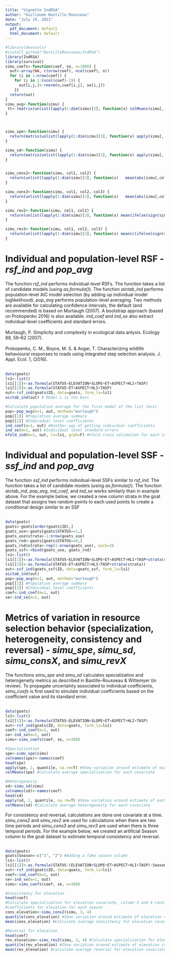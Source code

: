 ```yaml
---
title: "Vignette IndRSA"
author: "Guillaume Bastille-Rousseau"
date: "July 19, 2021"
output:
  pdf_document: default
  html_document: default
---
```



``` r
#library(devtools)
#install_github("BastilleRousseau/IndRSA")
library(IndRSA)
library(survival)
simu_coefs<-function(coef, se, n=1000) {
  out<-array(NA, c(nrow(coef), ncol(coef), n))
  for (i in 1:nrow(coef)) {
    for (j in 2:(ncol(coef)-2)) {
      out[i,j,]<-rnorm(n,coef[i,j], se[i,j])
    }}
  return(out)
}
simu_avg<-function(simu) {
 tt<-(matrix(unlist(lapply(1:dim(simu)[3], function(x) colMeans(simu[,,x], na.rm=T))), nrow=dim(simu)[3], ncol=dim(simu)[2], byrow=T))
}



simu_spe<-function(simu) {
  return(matrix(unlist(lapply(1:dim(simu)[3], function(x) apply(simu[,,x], 2, function(y) mean(abs(y), na.rm=T)))), nrow=dim(simu)[3], ncol=dim(simu)[2], byrow=T))
}

simu_sd<-function(simu) {
  return(matrix(unlist(lapply(1:dim(simu)[3], function(x) apply(simu[,,x], 2, function(y) sd(y, na.rm=T)))), nrow=dim(simu)[3], ncol=dim(simu)[2], byrow=T))
}


simu_cons2<-function(simu, col1, col2) {
  return(unlist(lapply(1:dim(simu)[3], function(x)   mean(abs(simu[,col1,x]-simu[,col2,x]), na.rm=T)  )))
}

simu_cons3<-function(simu, col1, col2, col3) {
  return(unlist(lapply(1:dim(simu)[3], function(x)   mean(abs(simu[,col1,x]-simu[,col2,x])+abs(simu[,col1,x]-simu[,col3,x])+abs(simu[,col3,x]-simu[,col2,x])/3, na.rm=T) )))
}

simu_rev2<-function(simu, col1, col2) {
  return(unlist(lapply(1:dim(simu)[3], function(x) mean(ifelse(sign(simu[,col1,x])!= sign(simu[,col2,x]), 1, 0), na.rm=T))))
}

simu_rev3<-function(simu, col1, col2, col3) {
  return(unlist(lapply(1:dim(simu)[3], function(x) mean(c(ifelse(sign(simu[,col1,x])!= sign(simu[,col2,x]), 1, 0), ifelse(sign(simu[,col1,x])== sign(simu[,col3,x]), 1, 0), ifelse(sign(simu[,col3,x])== sign(simu[,col2,x]), 1, 0)),na.rm=T))))
}

```

# Individual and population-level RSF - *rsf_ind* and *pop_avg*

The function *rsf_ind* performs individual-level RSFs. The function takes a list of candidate models (using *as.formula()*). The function *aictab_ind* performs population-level AIC model selection (by adding up individual model loglikelihood). *pop_avg* performs population-level averaging. Two methods are available for calculating confidence intervals, the default (and recommended) is based on Murtaugh (2007). A bootstrap approach (based on Prokopenko 2016) is also available. *ind_coef* and *ind_se* also extract individual-level coefficients and standard errors.<br> <br>
Murtaugh, P. Simplicity and complexity in ecological data anlysis. Ecology 88, 56–62 (2007).<br> <br>
Prokopenko, C. M., Boyce, M. S. & Avgar, T. Characterizing wildlife behavioural responses to roads using integrated step selection analysis. J. Appl. Ecol. 1, (2016).<br> <br>
\newline

``` r
data(goats)
ls1<-list()
ls1[[1]]<-as.formula(STATUS~ELEVATION+SLOPE+ET+ASPECT+HLI+TASP)
ls1[[2]]<-as.formula(STATUS~ET+ASPECT+HLI+TASP)
out<-rsf_ind(goats$ID, data=goats, form_ls=ls1)
aictab_ind(out) # Model 1 is the best 

#Calculate population average for the first model of the list (m=1)
pop<-pop_avg(m=1, out, method="murtaugh") 
pop[[1]] #Population average summary 
pop[[2]] #Individual level coefficients 
ind_coef(m=1, out) #Another way of getting individual coefficients 
ind_se(m=1, out) #Individual level standard errors 
kfold_ind(m=1, out, ls=ls1, grph=F) #kfold cross validation for each individual  
```

# Individual and population-level SSF  - *ssf_ind* and *pop_avg*
The function *ssf_ind* performs individual-level SSFs similar to *rsf_ind*. The function takes a list of candidate models (using *as.formula()*). The function *aictab_ind*, *pop_avg*, *ind_coef*, and *ind_se* works similarly than in example above. For the example below, we created a new column strata in the goat dataset that assigns two random points to each used points to create a conditional design similar to an SSF <br> <br>
\newline

``` r
data(goats)
goats<-goats[order(goats$ID),]
goats_use<-goats[goats$STATUS==1,]
goats_use$strata<-1:nrow(goats_use)
goats_rnd<-goats[goats$STATUS==0,]
goats_rnd$strata<-rep(1:nrow(goats_use), each=2)
goats_ssf<-rbind(goats_use, goats_rnd)
ls1<-list()
ls1[[1]]<-as.formula(STATUS~ELEVATION+SLOPE+ET+ASPECT+HLI+TASP+strata(strata))
ls1[[2]]<-as.formula(STATUS~ET+ASPECT+HLI+TASP+strata(strata))
out<-ssf_ind(goats_ssf$ID, data=goats_ssf, form_ls=ls1)
aictab_ind(out)
pop<-pop_avg(m=1, out, method="murtaugh")
pop[[1]] #Population average summary 
pop[[2]] #Individual level coefficients 
coef<-ind_coef(m=1, out)
se<-ind_se(m=1, out)

```



# Metrics of variation in resource selection behavior (specialization, heterogeneity, consistency and reversal)  - *simu_spe*, *simu_sd*, *simu_consX*, and *simu_revX*
The functions *simu_spe* and *simu_sd* calculates specialization and heterogeneity metrics as described in Bastille-Rousseau & Wittemyer (in review). To propagate uncertainty associated to individual coefficients, *simu_coefs* is first used to simulate individual coefficients based on the coefficient value and its standard error. <br> <br>
\newline

``` r
data(goats)
ls1<-list()
ls1[[1]]<-as.formula(STATUS~ELEVATION+SLOPE+ET+ASPECT+HLI+TASP)
out<-rsf_ind(goats$ID, data=goats, form_ls=ls1)
coef<-ind_coef(m=1, out)
se<-ind_se(m=1, out)
simu<-simu_coefs(coef, se, n=100)

#Specialization 
spe<-simu_spe(simu)
colnames(spe)<-names(coef)
head(spe)
apply(spe, 2, quantile, na.rm=T) #Show variation around estimate of each covariate
colMeans(spe) #Calculate average specialization for each covariate

#Heterogeneity
sd<-simu_sd(simu)
colnames(sd)<-names(coef)
head(sd)
apply(sd, 2, quantile, na.rm=T) #Show variation around estimate of each covariate
colMeans(sd) #Calculate average heterogeneity for each covariate

```

For consistency and reversal, calculations are done one covariate at a time. *simu_cons2* and *simu_rev2* are used for calculations when there are two time periods and *simu_cons3* and *simu_rev3* are used when there is three temporal periods. For the example below, we created an artificial Season column to the goat dataset to estimate temporal consistency and reversal.<br> <br>
\newline

``` r
data(goats)
goats$Season<-c("1", "2") #Adding a fake season column 
ls1<-list()
ls1[[1]]<-as.formula(STATUS~(ELEVATION+SLOPE+ET+ASPECT+HLI+TASP):Season)  
out<-rsf_ind(goats$ID, data=goats, form_ls=ls1)
coef<-ind_coef(m=1, out)
se<-ind_se(m=1, out)
simu<-simu_coefs(coef, se, n=100)

#Consistency for elevation 
head(coef)
#Calculate specialization for elevation covariate, column 3 and 4 contains 
#coefficients for elevation for each season 
cons_elevation<-simu_cons2(simu, 3, 4) 
quantile(cons_elevation) #Show variation around estimate of elevation covariate
mean(cons_elevation) #Calculate average consistency for elevation covariate

#Reversal for elevation 
head(coef)
rev_elevation<-simu_rev2(simu, 3, 4) #Calculate specialization for elevation covariate
quantile(rev_elevation) #Show variation around estimate of elevation covariate
mean(rev_elevation) #Calculate average reversal for elevation covariate

```


